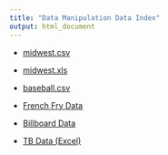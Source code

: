 ```yaml
---
title: "Data Manipulation Data Index"
output: html_document
---
```


- [midwest.csv](./midwest.csv)
- [midwest.xls](./midwest.xls)

- [baseball.csv](./baseball.csv)

- [French Fry Data](./frenchfries.csv)
- [Billboard Data](./billboard.csv)
- [TB Data (Excel)](./TB_Cases.xlsx)
